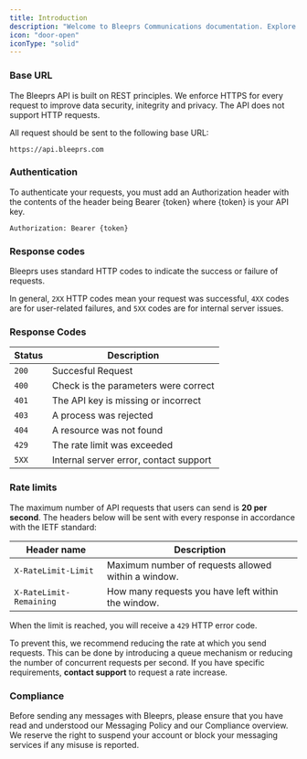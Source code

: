```yaml
---
title: Introduction
description: "Welcome to Bleeprs Communications documentation. Explore ways to utilize our resource programmatically"
icon: "door-open"
iconType: "solid"
---
```


### Base URL

The Bleeprs API is built on REST principles. We enforce HTTPS for every request to improve data security, initegrity and privacy. The API does not support HTTP requests.

All request should be sent to the following base URL:

```
https://api.bleeprs.com
```

### Authentication

To authenticate your requests, you must add an Authorization header with the contents of the header being Bearer {token} where {token} is your API key.

```
Authorization: Bearer {token}
```

### Response codes

Bleeprs uses standard HTTP codes to indicate the success or failure of requests.

In general, `2XX` HTTP codes mean your request was successful, `4XX` codes are for user-related failures, and `5XX` codes are for internal server issues.

### Response Codes

| Status | Description                            |
| ------ | -------------------------------------- |
| `200`  | Succesful Request                      |
| `400`  | Check is the parameters were correct   |
| `401`  | The API key is missing or incorrect    |
| `403`  | A process was rejected                 |
| `404`  | A resource was not found               |
| `429`  | The rate limit was exceeded            |
| `5XX`  | Internal server error, contact support |

### Rate limits

The maximum number of API requests that users can send is **20 per second**. The headers below will be sent with every response in accordance with the IETF standard:

| Header name             | Description                                         |
| ----------------------- | --------------------------------------------------- |
| `X-RateLimit-Limit`     | Maximum number of requests allowed within a window. |
| `X-RateLimit-Remaining` | How many requests you have left within the window.  |

When the limit is reached, you will receive a `429` HTTP error code.

To prevent this, we recommend reducing the rate at which you send requests. This can be done by introducing a queue mechanism or reducing the number of concurrent requests per second. If you have specific requirements, **contact support** to request a rate increase.

### Compliance

Before sending any messages with Bleeprs, please ensure that you have read and understood our Messaging Policy and our Compliance overview. We reserve the right to suspend your account or block your messaging services if any misuse is reported.

